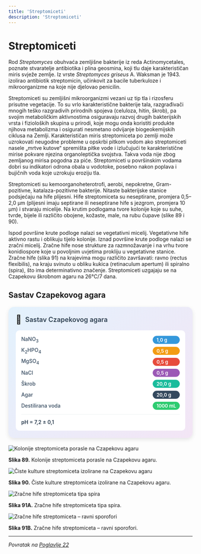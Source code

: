 ```yaml
---
title: 'Streptomiceti'
description: 'Streptomiceti'
---
```


# Streptomiceti

Rod *Streptomyces* obuhvaća zemljišne bakterije iz reda Actinomycetales, poznate stvaratelje antibiotika i plina geosmina, koji tlu daje karakterističan miris svježe zemlje. Iz vrste *Streptomyces griseus* A. Waksman je 1943. izolirao antibiotik streptomicin, učinkovit za bacile tuberkuloze i mikroorganizme na koje nije djelovao penicilin.

Streptomiceti su zemljišni mikroorganizmi vezani uz tip tla i rizosferu prisutne vegetacije. To su vrlo karakteristične bakterije tala, razgrađivači mnogih teško razgradivih prirodnih spojeva (celuloza, hitin, škrob), pa svojim metaboličkim aktivnostima osiguravaju razvoj drugih bakterijskih vrsta i fizioloških skupina u prirodi, koje mogu onda koristiti produkte njihova metabolizma i osigurati nesmetano odvijanje biogeokemijskih ciklusa na Zemlji. Karakterističan miris streptomiceta po zemlji može uzrokovati neugodne probleme u opskrbi pitkom vodom ako streptomiceti nasele „mrtve kutove“ spremišta pitke vode i izlučujući te karakteristične mirise pokvare njezina organoleptička svojstva. Takva voda nije zbog zemljanog mirisa pogodna za piće. Streptomiceti u površinskim vodama dobri su indikatori odrona obala u vodotoke, posebno nakon poplava i bujičnih voda koje uzrokuju eroziju tla.

Streptomiceti su kemoorganoheterotrofi, aerobi, nepokretne, Gram-pozitivne, katalaza-pozitivne bakterije. Nitaste bakterijske stanice podsjećaju na hife plijesni. Hife streptomiceta su neseptirane, promjera 0,5–2,0 μm (plijesni imaju septirane ili neseptirane hife s jezgrom, promjera 10 μm) i stvaraju micelije. Na krutim podlogama tvore kolonije koje su suhe, tvrde, bijele ili različito obojene, kožaste, male, na rubu čupave (slike 89 i 90).

Ispod površine krute podloge nalazi se vegetativni micelij. Vegetativne hife aktivno rastu i oblikuju tijelo kolonije. Iznad površine krute podloge nalazi se zračni micelij. Zračne hife nose strukture za razmnožavanje i na vrhu tvore konidiospore koje u povoljnim uvjetima prokliju u vegetativne stanice. Zračne hife (slika 91) na krajevima mogu različito završavati: ravno (rectus flexibilis), na kraju svinuto u obliku kukica (retinaculum apertum) ili spiralno (spira), što ima determinativno značenje. Streptomiceti uzgajaju se na Czapekovu škrobnom agaru na 26°C/7 dana.

## Sastav Czapekovog agara

<div style="max-width: 520px; background: linear-gradient(135deg, #e3f2fd 0%, #f3e5f5 100%); border-radius: 15px; padding: 20px; box-shadow: 0 4px 12px rgba(0,0,0,0.1); margin: 20px auto;">
  <div style="display: flex; align-items: center; margin-bottom: 15px;">
    <span style="font-size: 24px; margin-right: 10px;">🧫</span>
    <h3 style="margin: 0; color: #2c3e50; font-weight: 600; font-size: 18px;">Sastav Czapekovog agara</h3>
  </div>
  <div style="background: white; border-radius: 10px; padding: 15px;">
    <div style="display: grid; grid-template-columns: minmax(0, 1fr) auto; gap: 8px 15px; align-items: center;">
      <span style="font-weight: 500; color: #34495e; font-size: 14px;">NaNO<sub>3</sub></span>
      <span style="background: #3498db; color: white; padding: 3px 10px; border-radius: 15px; font-size: 13px; font-weight: 600;">1,0 g</span>
      <span style="font-weight: 500; color: #34495e; font-size: 14px;">K<sub>2</sub>HPO<sub>4</sub></span>
      <span style="background: #f39c12; color: white; padding: 3px 10px; border-radius: 15px; font-size: 13px; font-weight: 600;">0,5 g</span>
      <span style="font-weight: 500; color: #34495e; font-size: 14px;">MgSO<sub>4</sub></span>
      <span style="background: #e74c3c; color: white; padding: 3px 10px; border-radius: 15px; font-size: 13px; font-weight: 600;">0,5 g</span>
      <span style="font-weight: 500; color: #34495e; font-size: 14px;">NaCl</span>
      <span style="background: #9b59b6; color: white; padding: 3px 10px; border-radius: 15px; font-size: 13px; font-weight: 600;">0,5 g</span>
      <span style="font-weight: 500; color: #34495e; font-size: 14px;">Škrob</span>
      <span style="background: #1abc9c; color: white; padding: 3px 10px; border-radius: 15px; font-size: 13px; font-weight: 600;">20,0 g</span>
      <span style="font-weight: 500; color: #34495e; font-size: 14px;">Agar</span>
      <span style="background: #34495e; color: white; padding: 3px 10px; border-radius: 15px; font-size: 13px; font-weight: 600;">20,0 g</span>
      <span style="font-weight: 500; color: #34495e; font-size: 14px;">Destilirana voda</span>
      <span style="background: #2ecc71; color: white; padding: 3px 10px; border-radius: 15px; font-size: 13px; font-weight: 600;">1000 mL</span>
    </div>
    <div style="margin-top: 12px; padding-top: 12px; border-top: 1px solid #ecf0f1;">
      <span style="font-weight: 600; color: #2c3e50; font-size: 14px;">pH = 7,2 ± 0,1</span>
    </div>
  </div>
</div>

![Kolonije streptomiceta porasle na Czapekovu agaru](/Images/slika89.jpg)

**Slika 89.** Kolonije streptomiceta porasle na Czapekovu agaru.

![Čiste kulture streptomiceta izolirane na Czapekovu agaru](/Images/slika90.jpg)

**Slika 90.** Čiste kulture streptomiceta izolirane na Czapekovu agaru.

![Zračne hife streptomiceta tipa spira](/Images/slika91A.jpg)

**Slika 91A.** Zračne hife streptomiceta tipa spira.

![Zračne hife streptomiceta – ravni sporofori](/Images/slika91B.jpg)

**Slika 91B.** Zračne hife streptomiceta – ravni sporofori.

---

*Povratak na [Poglavlje 22](/poglavlje-22)*


